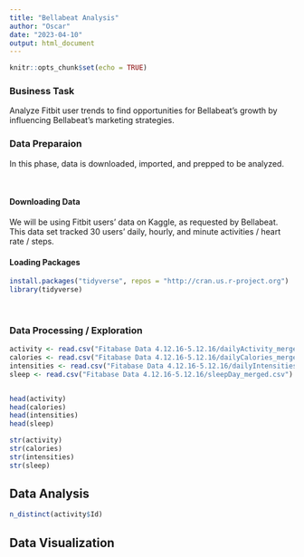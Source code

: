 ```yaml
---
title: "Bellabeat Analysis"
author: "Oscar"
date: "2023-04-10"
output: html_document
---
```


```r
knitr::opts_chunk$set(echo = TRUE)
```

### Business Task
Analyze Fitbit user trends to find opportunities for Bellabeat's growth by influencing Bellabeat's marketing strategies.
<br> 

### Data Preparaion
In this phase, data is downloaded, imported, and prepped to be analyzed.

<br> 

#### Downloading Data
We will be using Fitbit users' data on Kaggle, as requested by Bellabeat. This data set tracked 30 users' daily, hourly, and minute activities / heart rate / steps.
<br> 


#### Loading Packages
```r
install.packages("tidyverse", repos = "http://cran.us.r-project.org")
library(tidyverse)
```
<br>

### Data Processing / Exploration
```r
activity <- read.csv("Fitabase Data 4.12.16-5.12.16/dailyActivity_merged.csv")
calories <- read.csv("Fitabase Data 4.12.16-5.12.16/dailyCalories_merged.csv")
intensities <- read.csv("Fitabase Data 4.12.16-5.12.16/dailyIntensities_merged.csv")
sleep <- read.csv("Fitabase Data 4.12.16-5.12.16/sleepDay_merged.csv")


head(activity)
head(calories)
head(intensities)
head(sleep)

str(activity)
str(calories)
str(intensities)
str(sleep)

```



## Data Analysis
```r
n_distinct(activity$Id)
```



## Data Visualization

